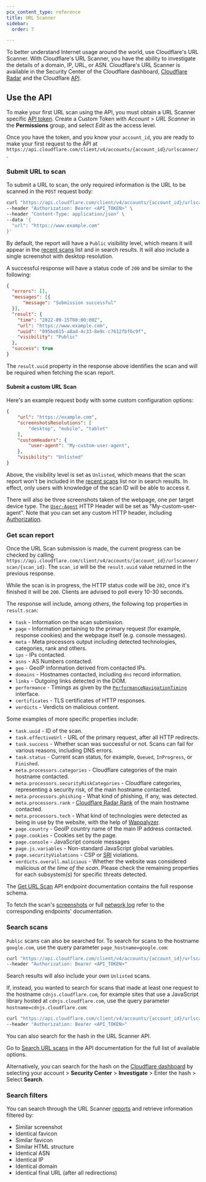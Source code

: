 ```yaml
---
pcx_content_type: reference
title: URL Scanner
sidebar:
  order: 7

---
```



To better understand Internet usage around the world, use Cloudflare's URL Scanner. With Cloudflare's URL Scanner, you have the ability to investigate the details of a domain, IP, URL, or ASN. Cloudflare's URL Scanner is available in the Security Center of the Cloudflare dashboard, [Cloudflare Radar](https://radar.cloudflare.com/scan) and the Cloudflare [API](/api/resources/url_scanner/subresources/scans/).

## Use the API

To make your first URL scan using the API, you must obtain a URL Scanner specific [API token](/fundamentals/api/get-started/create-token/). Create a Custom Token with *Account* > *URL Scanner* in the **Permissions** group, and select *Edit* as the access level.

Once you have the token, and you know your `account_id`, you are ready to make your first request to the API at `https://api.cloudflare.com/client/v4/accounts/{account_id}/urlscanner/`.

### Submit URL to scan

To submit a URL to scan, the only required information is the URL to be scanned in the `POST` request body:

```bash
curl "https://api.cloudflare.com/client/v4/accounts/{account_id}/urlscanner/scan" \
--header "Authorization: Bearer <API_TOKEN>" \
--header "Content-Type: application/json" \
--data '{
  "url": "https://www.example.com"
}'
```

By default, the report will have a `Public` visibility level, which means it will appear in the [recent scans](https://radar.cloudflare.com/scan#recent-scans) list and in search results. It will also include a single screenshot with desktop resolution.

A successful response will have a status code of `200` and be similar to the following:

```json
{
  "errors": [],
  "messages": [{
      "message": "Submission successful"
  }],
  "result": {
    "time": "2022-09-15T00:00:00Z",
    "url": "https://www.example.com",
    "uuid": "095be615-a8ad-4c33-8e9c-c7612fbf6c9f",
    "visibility": "Public"
  },
  "success": true
}
```

The `result.uuid` property in the response above identifies the scan and will be required when fetching the scan report.

#### Submit a custom URL Scan

Here's an example request body with some custom configuration options:

```json
{
	"url": "https://example.com",
	"screenshotsResolutions": [
		"desktop", "mobile", "tablet"
	],
	"customHeaders": {
		"user-agent": "My-custom-user-agent",
	},
	"visibility": "Unlisted"
}
```

Above, the visibility level is set as `Unlisted`, which means that the scan report won't be included in the [recent scans](https://radar.cloudflare.com/scan#recent-scans) list nor in search results. In  effect, only users with knowledge of the scan ID will be able to access it.

There will also be three screenshots taken of the webpage, one per target device type. The [`User-Agent`](https://developer.mozilla.org/en-US/docs/Web/HTTP/Headers/User-Agent) HTTP Header will be set as "My-custom-user-agent". Note that you can set any custom HTTP header, including [Authorization](https://developer.mozilla.org/en-US/docs/Web/HTTP/Headers/Authorization).

### Get scan report

Once the URL Scan submission is made, the current progress can be checked by calling `https://api.cloudflare.com/client/v4/accounts/{account_id}/urlscanner/scan/{scan_id}`. The `scan_id` will be the `result.uuid` value returned in the previous response.

While the scan is in progress, the HTTP status code will be `202`, once it's finished it will be `200`. Clients are advised to poll every 10-30 seconds.

The response will include, among others, the following top properties in `result.scan`:

* `task` - Information on the scan submission.
* `page` - Information pertaining to the primary request (for example, response cookies) and the webpage itself (e.g. console messages).
* `meta` - Meta processors output including detected technologies, categories, rank and others.
* `ips` - IPs contacted.
* `asns` - AS Numbers contacted.
* `geo` - GeoIP information derived from contacted IPs.
* `domains` - Hostnames contacted, including `dns` record information.
* `links` - Outgoing links detected in the DOM.
* `performance` - Timings as given by the [`PerformanceNavigationTiming`](https://developer.mozilla.org/en-US/docs/Web/API/PerformanceNavigationTiming) interface.
* `certificates` - TLS certificates of HTTP responses.
* `verdicts` - Verdicts on malicious content.

Some examples of more specific properties include:

* `task.uuid` - ID of the scan.
* `task.effectiveUrl` - URL of the primary request, after all HTTP redirects.
* `task.success` - Whether scan was successful or not. Scans can fail for various reasons, including DNS errors.
* `task.status` - Current scan status, for example, `Queued`, `InProgress`, or `Finished`.
* `meta.processors.categories` - Cloudflare categories of the main hostname contacted.
* `meta.processors.securityRiskCategories` - Cloudflare categories, representing a security risk, of the main hostname contacted.
* `meta.processors.phishing` - What kind of phishing, if any, was detected.
* `meta.processors.rank` - [Cloudflare Radar Rank](http://blog.cloudflare.com/radar-domain-rankings/) of the main hostname contacted.
* `meta.processors.tech` - What kind of technologies were detected as being in use by the website, with the help of [Wappalyzer](https://github.com/wappalyzer/wappalyzer).
* `page.country` - GeoIP country name of the main IP address contacted.
* `page.cookies` - Cookies set by the page.
* `page.console` - JavaScript console messages
* `page.js.variables` - Non-standard JavaScript global variables.
* `page.securityViolations` - <GlossaryTooltip term="content security policy (CSP)" link="https://developer.mozilla.org/en-US/docs/Web/HTTP/CSP">CSP</GlossaryTooltip> or [SRI](https://developer.mozilla.org/en-US/docs/Web/Security/Subresource_Integrity) violations.
* `verdicts.overall.malicious` - Whether the website was considered malicious *at the time of the scan*. Please check the remaining properties for each subsystem(s) for specific threats detected.

The [Get URL Scan](/api/resources/url_scanner/subresources/scans/methods/get/) API endpoint documentation contains the full response schema.

To fetch the scan's [screenshots](/api/resources/url_scanner/subresources/scans/methods/screenshot/) or full [network log](/api/resources/url_scanner/subresources/scans/methods/har/) refer to the corresponding endpoints' documentation.

### Search scans

`Public` scans can also be searched for. To search for scans to the hostname `google.com`, use the query parameter `page_hostname=google.com`:

```bash
curl "https://api.cloudflare.com/client/v4/accounts/{account_id}/urlscanner/scan?page_hostname=google.com" \
--header "Authorization: Bearer <API_TOKEN>"
```

Search results will also include your *own* `Unlisted` scans.

If, instead, you wanted to search for scans that made at least one request to the hostname `cdnjs.cloudflare.com`, for example sites that use a JavaScript library hosted at `cdnjs.cloudflare.com`, use the query parameter `hostname=cdnjs.cloudflare.com`:

```bash
curl "https://api.cloudflare.com/client/v4/accounts/{account_id}/urlscanner/scan?hostname=cdnjs.cloudflare.com" \
--header "Authorization: Bearer <API_TOKEN>"
```

You can also search for the hash in the URL Scanner API.

Go to [Search URL scans](/api/resources/url_scanner/subresources/scans/methods/list/) in the API documentation for the full list of available options.

Alternatively, you can search for the hash on the [Cloudflare dashboard](https://dash.cloudflare.com/) by selecting your account > **Security Center** > **Investigate** > Enter the hash > Select **Search**.

### Search filters

You can search through the URL Scanner [reports](/radar/investigate/url-scanner/#search-filters) and retrieve information filtered by:

- Similar screenshot
- Identical favicon
- Similar favicon
- Similar HTML structure
- Identical ASN
- Identical IP
- Identical domain
- Identical final URL (after all redirections)
